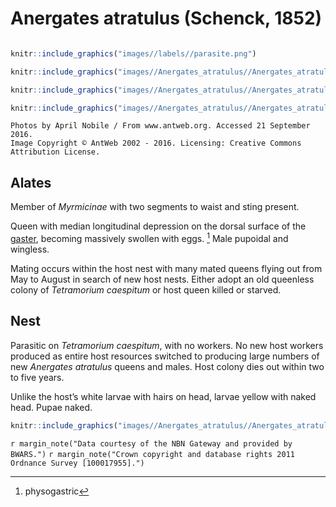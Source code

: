 # **Anergates atratulus** (Schenck, 1852)

```marginfigure
```

```r
knitr::include_graphics("images//labels//parasite.png")
```

```r
knitr::include_graphics("images//Anergates_atratulus//Anergates_atratulus_head.jpg")
```

```r
knitr::include_graphics("images//Anergates_atratulus//Anergates_atratulus_top.jpg")
```

```r
knitr::include_graphics("images//Anergates_atratulus//Anergates_atratulus_side.jpg")
```

```block
Photos by April Nobile / From www.antweb.org. Accessed 21 September 2016.
Image Copyright © AntWeb 2002 - 2016. Licensing: Creative Commons Attribution License.
```

## Alates
Member of *Myrmicinae* with two segments to waist and sting present.

Queen with median longitudinal depression on the dorsal surface of the [gaster](#glossary), becoming massively swollen with eggs. ^[physogastric] Male pupoidal and wingless.

Mating occurs within the host nest with many mated queens flying out from  May to August in search of new host nests. Either adopt an old queenless colony of *Tetramorium caespitum* or host queen killed or starved.

## Nest
Parasitic on *Tetramorium caespitum*, with no workers. No new host workers produced as entire host resources switched to producing large numbers of new *Anergates atratulus* queens and males. Host colony dies out within two to five years. 

Unlike the host's white larvae with hairs on head, larvae yellow with naked head. Pupae naked.

```r
knitr::include_graphics("images//Anergates_atratulus//Anergates_atratulus_map.png")
```
`r margin_note("Data courtesy of the NBN Gateway and provided by BWARS.")`
`r margin_note("Crown copyright and database rights 2011 Ordnance Survey [100017955].")`

\pagebreak
